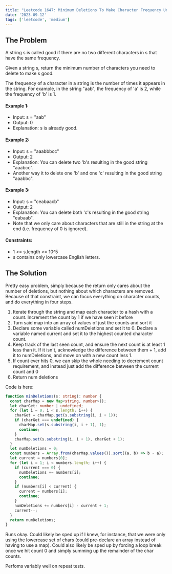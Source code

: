 ```yaml
---
title: "Leetcode 1647: Minimum Deletions To Make Character Frequency Unique"
date: '2023-09-12'
tags: ['leetcode', 'medium']
---
```


## The Problem
A string s is called good if there are no two different characters in s that have the same frequency.

Given a string s, return the minimum number of characters you need to delete to make s good.

The frequency of a character in a string is the number of times it appears in the string. For example, in the string "aab", the frequency of 'a' is 2, while the frequency of 'b' is 1.

#### Example 1:
- Input: s = "aab"
- Output: 0
- Explanation: s is already good.

#### Example 2:
- Input: s = "aaabbbcc"
- Output: 2
- Explanation: You can delete two 'b's resulting in the good string "aaabcc".
- Another way it to delete one 'b' and one 'c' resulting in the good string "aaabbc".

#### Example 3:
- Input: s = "ceabaacb"
- Output: 2
- Explanation: You can delete both 'c's resulting in the good string "eabaab".
- Note that we only care about characters that are still in the string at the end (i.e. frequency of 0 is ignored).

#### Constraints:
  - 1 \<= s.length \<= 10^5
  - s contains only lowercase English letters.

## The Solution

Pretty easy problem, simply because the return only cares about the number of deletions, but nothing about which characters are removed. Because of that constraint, we can focus everything on character counts, and do everything in four steps. 
1. Iterate through the string and map each character to a hash with a count. Increment the count by 1 if we have seen it before
2. Turn said map into an array of values of just the counts and sort it
3. Declare some variable called numDeletions and set it to 0. Declare a variable named current and set it to the highest counted character count.
4. Keep track of the last seen count, and ensure the next count is at least 1 less than it. If it isn't, acknowledge the difference between them + 1, add it to numDeletions, and move on with a new count less 1.
5. If count ever hits 0, we can skip the whole needing to decrement count requirement, and instead just add the difference between the current count and 0
6. Return num deletions

Code is here:
```ts
function minDeletions(s: string): number {
  const charMap = new Map<string, number>();
  let charGet: number | undefined;
  for (let i = 0; i < s.length; i++) {
    charGet = charMap.get(s.substring(i, i + 1));
    if (charGet === undefined) {
      charMap.set(s.substring(i, i + 1), 1);
      continue;
    }
    charMap.set(s.substring(i, i + 1), charGet + 1);
  }
  let numDeletions = 0;
  const numbers = Array.from(charMap.values()).sort((a, b) => b - a);
  let current = numbers[0];
  for (let i = 1; i < numbers.length; i++) {
    if (current === 0) {
      numDeletions += numbers[i];
      continue;
    }
    if (numbers[i] < current) {
      current = numbers[i];
      continue;
    }
    numDeletions += numbers[i] - current + 1;
    current--;
  }
  return numDeletions;
}
```

Runs okay. Could likely be sped up if I knew, for instance, that we were only using the lowercase set of chars (could pre-declare an array instead of having to use a map). Could also likely be sped up by forcing a loop break once we hit count 0 and simply summing up the remainder of the char counts.

Perfoms variably well on repeat tests.